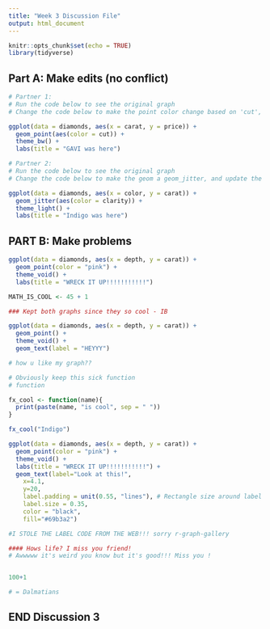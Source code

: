 ```yaml
---
title: "Week 3 Discussion File"
output: html_document
---
```


```r
knitr::opts_chunk$set(echo = TRUE)
library(tidyverse)
```

## Part A: Make edits (no conflict)

```r
# Partner 1: 
# Run the code below to see the original graph
# Change the code below to make the point color change based on 'cut', and update the theme to theme_bw(). Update the title to include your first name. 

ggplot(data = diamonds, aes(x = carat, y = price)) +
  geom_point(aes(color = cut)) +
  theme_bw() +
  labs(title = "GAVI was here")
```

```r
# Partner 2: 
# Run the code below to see the original graph
# Change the code below to make the geom a geom_jitter, and update the theme to theme_light. Update the title to include your first name. 

ggplot(data = diamonds, aes(x = color, y = carat)) +
  geom_jitter(aes(color = clarity)) +
  theme_light() +
  labs(title = "Indigo was here")

```

## PART B: Make problems

```r
ggplot(data = diamonds, aes(x = depth, y = carat)) +
  geom_point(color = "pink") +
  theme_void() + 
  labs(title = "WRECK IT UP!!!!!!!!!!!")

MATH_IS_COOL <- 45 + 1

### Kept both graphs since they so cool - IB

ggplot(data = diamonds, aes(x = depth, y = carat)) +
  geom_point() +
  theme_void() + 
  geom_text(label = "HEYYY")

# how u like my graph??

```

```r



# Obviously keep this sick function
# function

fx_cool <- function(name){
  print(paste(name, "is cool", sep = " "))
}

fx_cool("Indigo")

ggplot(data = diamonds, aes(x = depth, y = carat)) +
  geom_point(color = "pink") +
  theme_void() + 
  labs(title = "WRECK IT UP!!!!!!!!!!!") + 
  geom_text(label="Look at this!", 
    x=4.1,
    y=20,
    label.padding = unit(0.55, "lines"), # Rectangle size around label
    label.size = 0.35,
    color = "black",
    fill="#69b3a2")

#I STOLE THE LABEL CODE FROM THE WEB!!! sorry r-graph-gallery

#### Hows life? I miss you friend!
# Awwwww it's weird you know but it's good!!! Miss you !


100+1

# = Dalmatians


```

## END Discussion 3
